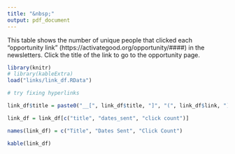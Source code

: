 ```yaml
---
title: "&nbsp;"
output: pdf_document
---
```


\pagenumbering{gobble}

<!-- ```{r setup, include=FALSE} -->
<!-- knitr::opts_chunk$set(echo = TRUE) -->
<!-- ``` -->

This table shows the number of unique people that clicked each "opportunity link" (https://activategood.org/opportunity/####) in the newsletters. Click the title of the link to go to the opportunity page.

```r
library(knitr)
# library(kableExtra)
load("links/link_df.RData")

# try fixing hyperlinks

link_df$title = paste0("__[", link_df$title, "]", "(", link_df$link, ")__")

link_df = link_df[c("title", "dates_sent", "click count")]

names(link_df) = c("Title", "Dates Sent", "Click Count")

kable(link_df)

```